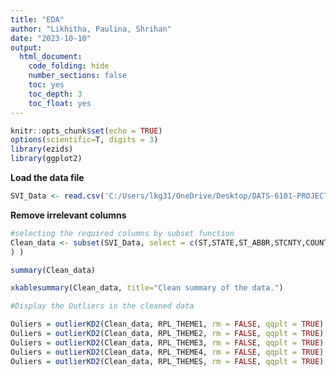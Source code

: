 ```yaml
---
title: "EDA"
author: "Likhitha, Paulina, Shrihan"
date: "2023-10-10"
output:
  html_document:
    code_folding: hide
    number_sections: false
    toc: yes
    toc_depth: 3
    toc_float: yes
---
```



```r

knitr::opts_chunk$set(echo = TRUE)
options(scientific=T, digits = 3) 
library(ezids)
library(ggplot2)

```



**Load the data file**

```r

SVI_Data <- read.csv('C:/Users/lkg31/OneDrive/Desktop/DATS-6101-PROJECT/SVI_2020_US.csv')

```

**Remove irrelevant columns**

```r

#selecting the required columns by subset function
Clean_data <- subset(SVI_Data, select = c(ST,STATE,ST_ABBR,STCNTY,COUNTY,FIPS,LOCATION,AREA_SQMI,EPL_POV150,	EPL_UNEMP,	EPL_HBURD,	EPL_NOHSDP,	EPL_UNINSUR,	SPL_THEME1,	RPL_THEME1,	EPL_AGE65,	EPL_AGE17,	EPL_DISABL,	EPL_SNGPNT,	EPL_LIMENG,	SPL_THEME2,	RPL_THEME2,	EPL_MINRTY,	SPL_THEME3,	RPL_THEME3,	EPL_MUNIT,	EPL_MOBILE,	EPL_CROWD,	EPL_NOVEH,	EPL_GROUPQ,	SPL_THEME4,	RPL_THEME4,	SPL_THEMES,	RPL_THEMES
) )

summary(Clean_data)

xkablesummary(Clean_data, title="Clean summary of the data.")

```

```r
#Display the Outliers in the cleaned data

Ouliers = outlierKD2(Clean_data, RPL_THEME1, rm = FALSE, qqplt = TRUE)
Ouliers = outlierKD2(Clean_data, RPL_THEME2, rm = FALSE, qqplt = TRUE)
Ouliers = outlierKD2(Clean_data, RPL_THEME3, rm = FALSE, qqplt = TRUE)
Ouliers = outlierKD2(Clean_data, RPL_THEME4, rm = FALSE, qqplt = TRUE)
Ouliers = outlierKD2(Clean_data, RPL_THEMES, rm = FALSE, qqplt = TRUE)

```

